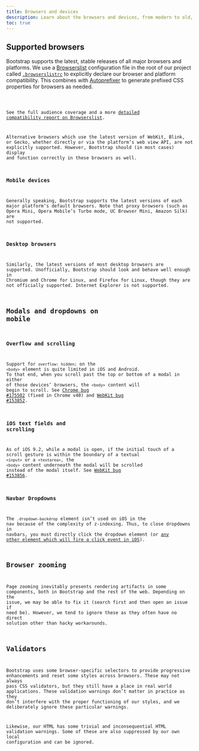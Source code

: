 ```yaml
---
title: Browsers and devices
description: Learn about the browsers and devices, from modern to old, that are supported by Bootstrap, including known quirks and bugs for each.
toc: true
---
```


## Supported browsers

Bootstrap supports the latest, stable releases of all major browsers and platforms. We use a [Browserslist](https://github.com/browserslist/browserslist) configuration file in the root of our project called [`.browserslistrc`]([[config:repo]]/blob/v[[config:current_version]]/.browserslistrc) to explicitly declare our browser and platform compatibility. This combines with [Autoprefixer](https://github.com/postcss/autoprefixer) to generate prefixed CSS properties for browsers as needed.

<Code lang="plaintext" filePath=".browserslistrc" />

See the full audience coverage and a more [detailed compatibility report on Browserslist](https://browsersl.ist/#q=%3E%3D+0.5%25%0Alast+2+major+versions%0Anot+dead%0AChrome+%3E%3D+105%0AFirefox+%3E%3D+121%0AiOS+%3E%3D+15.4%0ASafari+%3E%3D+15.4%0Anot+Explorer+%3C%3D+11%0Anot+kaios+%3C%3D+2.5).

Alternative browsers which use the latest version of WebKit, Blink, or Gecko, whether directly or via the platform’s web view API, are not explicitly supported. However, Bootstrap should (in most cases) display and function correctly in these browsers as well.

### Mobile devices

Generally speaking, Bootstrap supports the latest versions of each major platform’s default browsers. Note that proxy browsers (such as Opera Mini, Opera Mobile’s Turbo mode, UC Browser Mini, Amazon Silk) are not supported.

### Desktop browsers

Similarly, the latest versions of most desktop browsers are supported. Unofficially, Bootstrap should look and behave well enough in Chromium and Chrome for Linux, and Firefox for Linux, though they are not officially supported. Internet Explorer is not supported.

## Modals and dropdowns on mobile

### Overflow and scrolling

Support for `overflow: hidden;` on the `<body>` element is quite limited in iOS and Android. To that end, when you scroll past the top or bottom of a modal in either of those devices’ browsers, the `<body>` content will begin to scroll. See [Chrome bug #175502](https://issues.chromium.org/issues/40301599) (fixed in Chrome v40) and [WebKit bug #153852](https://bugs.webkit.org/show_bug.cgi?id=153852).

### iOS text fields and scrolling

As of iOS 9.2, while a modal is open, if the initial touch of a scroll gesture is within the boundary of a textual `<input>` or a `<textarea>`, the `<body>` content underneath the modal will be scrolled instead of the modal itself. See [WebKit bug #153856](https://bugs.webkit.org/show_bug.cgi?id=153856).

### Navbar Dropdowns

The `.dropdown-backdrop` element isn’t used on iOS in the nav because of the complexity of z-indexing. Thus, to close dropdowns in navbars, you must directly click the dropdown element (or [any other element which will fire a click event in iOS](https://developer.mozilla.org/en-US/docs/Web/API/Element/click_event#Safari_Mobile)).

## Browser zooming

Page zooming inevitably presents rendering artifacts in some components, both in Bootstrap and the rest of the web. Depending on the issue, we may be able to fix it (search first and then open an issue if need be). However, we tend to ignore these as they often have no direct solution other than hacky workarounds.

## Validators

Bootstrap uses some browser-specific selectors to provide progressive enhancements and reset some styles across browsers. These may not always pass CSS validators, but they still have a place in real world applications. These validation warnings don’t matter in practice as they don’t interfere with the proper functioning of our styles, and we deliberately ignore these particular warnings.

Likewise, our HTML has some trivial and inconsequential HTML validation warnings. Some of these are also suppressed by our own local configuration and can be ignored.
